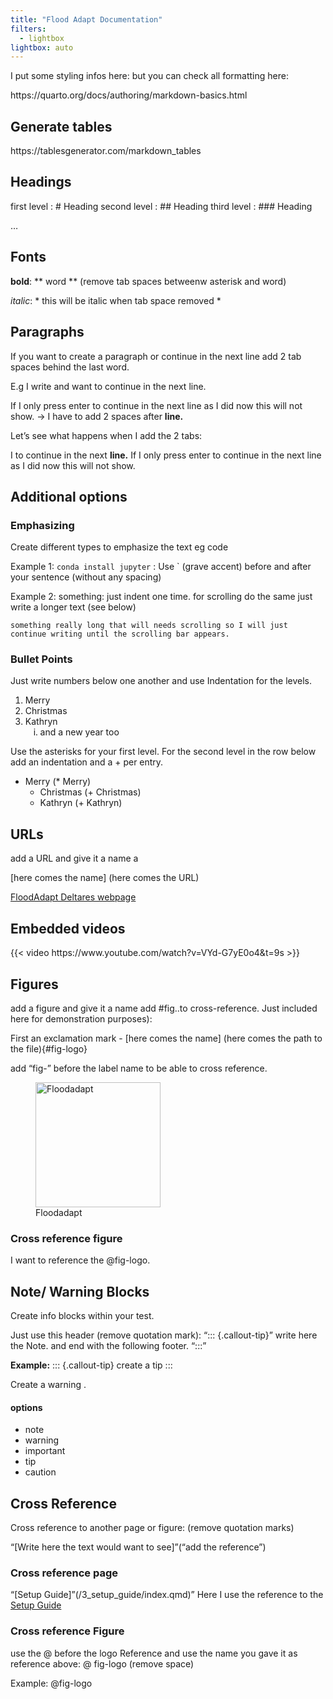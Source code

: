 ```yaml
---
title: "Flood Adapt Documentation"
filters:
  - lightbox
lightbox: auto
---
```


I put some styling infos here:
but you can check all formatting here:

https://quarto.org/docs/authoring/markdown-basics.html

## Generate tables
https://tablesgenerator.com/markdown_tables

## Headings

first level : # Heading
second level : ## Heading
third level : ### Heading

...

## Fonts

**bold**: ** word ** (remove tab spaces betweenw asterisk and word)

*italic*:  * this will be italic when tab space removed *

## Paragraphs
If you want to create a paragraph or continue in the next line add 2 tab spaces behind the last word.

E.g I write and want to continue in the next line.

If I only press enter to continue in the next line as I did now this will not show.
-> I have to add 2 spaces after **line.**

Let's see what happens when I add the 2 tabs:

I to continue in the next **line.**
If I only press enter to continue in the next line as I did now this will not show.

## Additional options

### Emphasizing
Create different types to emphasize the text eg code

Example 1: `conda install jupyter`  : Use ` (grave accent) before and after your sentence (without any spacing)

Example 2:
    something: just indent one time. for scrolling do the same just write a longer text (see below)

    something really long that will needs scrolling so I will just continue writing until the scrolling bar appears.

### Bullet Points
Just write numbers below one another and use Indentation for the levels.

1. Merry
2. Christmas
3. Kathryn
    i) and a new year too

Use the asterisks for your first level. For the second level in the row below add an indentation and a + per entry.

* Merry  (* Merry)
    + Christmas   (+ Christmas)
    + Kathryn     (+ Kathryn)

## URLs

add a URL and give it a name a

[here comes the name] (here comes the URL)


[FloodAdapt Deltares webpage](https://www.deltares.nl/en/software-and-data/products/floodadapt)

## Embedded videos
{{< video https://www.youtube.com/watch?v=VYd-G7yE0o4&t=9s >}}


## Figures

add a figure and give it a name add #fig..to cross-reference.  Just included here for demonstration purposes):

First an exclamation mark - [here comes the name] (here comes the path to the file){#fig-logo}

add "fig-" before the label name to be able to cross reference.

![Floodadapt](../_static/logo.png){#fig-logo width=200px height=200px}

### Cross reference figure
I want to reference the @fig-logo.

## Note/ Warning Blocks

Create info blocks within your test.

Just use this header (remove quotation mark):
"::: {.callout-tip}"
write here the Note. and end with the following footer.
":::"

**Example:**
::: {.callout-tip}
create a tip
:::

::: {.callout-warning}
Create a warning .
:::

#### options
* note
* warning
* important
* tip
* caution


## Cross Reference
Cross reference to another page or figure:
(remove quotation marks)

"[Write here the text would want to see]"("add the reference")

### Cross reference page
"[Setup Guide]"(/3_setup_guide/index.qmd)"
Here I use the reference to the [Setup Guide](/3_setup_guide/index.qmd)

### Cross reference Figure
use the @ before the logo Reference and use the name you gave it as reference above:
@ fig-logo (remove space)

Example:
@fig-logo

